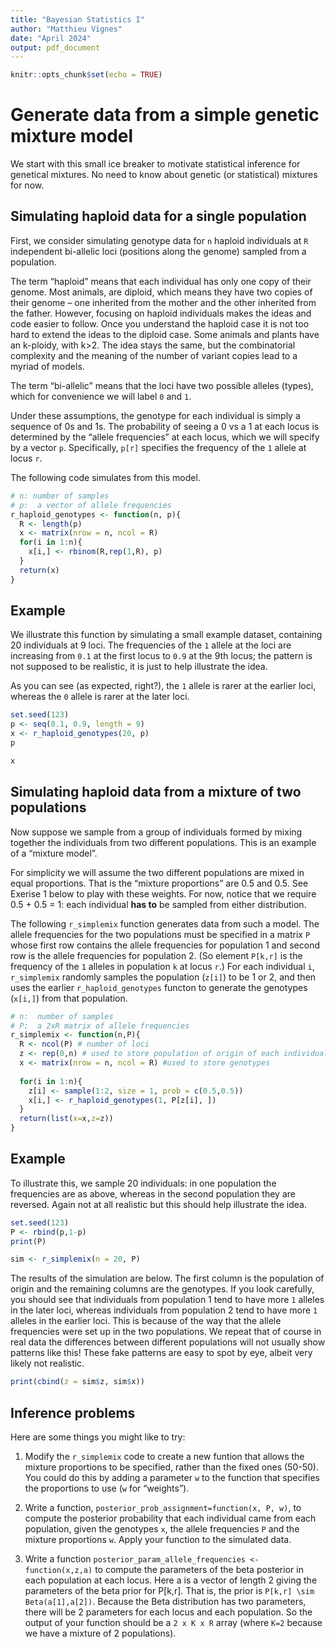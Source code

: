 ```yaml
---
title: "Bayesian Statistics I"
author: "Matthieu Vignes"
date: "April 2024"
output: pdf_document
---
```


```r
knitr::opts_chunk$set(echo = TRUE)
```

# Generate data from a simple genetic mixture model

We start with this small ice breaker to motivate statistical inference for genetical mixtures. No need to know about genetic (or statistical) mixtures for now.

## Simulating haploid data for a single population

First, we consider simulating genotype data for `n` haploid individuals at `R` independent bi-allelic loci (positions along the genome) sampled from a population.

The term "haploid" means that each individual has only one copy of their genome. Most animals, are diploid, which means they have two copies of their genome – one inherited from the mother and the other inherited from the father. However, focusing on haploid individuals makes the ideas and code easier to follow. Once you understand the haploid case it is not too hard to extend the ideas to the diploid case. Some animals and plants have an k-ploidy, with k>2. The idea stays the same, but the combinatorial complexity and the meaning of the number of variant copies lead to a myriad of models.

The term "bi-allelic" means that the loci have two possible alleles (types), which for convenience we will label `0` and `1`.

Under these assumptions, the genotype for each individual is simply a sequence of 0s and 1s. The probability of seeing a 0 vs a 1 at each locus is determined by the "allele frequencies" at each locus, which we will specify by a vector `p`. Specifically, `p[r]` specifies the frequency of the `1` allele at locus `r`.

The following code simulates from this model.

```r
# n: number of samples
# p:  a vector of allele frequencies
r_haploid_genotypes <- function(n, p){
  R <- length(p)
  x <- matrix(nrow = n, ncol = R)
  for(i in 1:n){
    x[i,] <- rbinom(R,rep(1,R), p)
  }
  return(x)
}
```

## Example

We illustrate this function by simulating a small example dataset, containing 20 individuals at 9 loci. The frequencies of the `1` allele at the loci are increasing from `0.1` at the first locus to `0.9` at the 9th locus; the pattern is not supposed to be realistic, it is just to help illustrate the idea.

As you can see (as expected, right?), the `1` allele is rarer at the earlier loci, whereas the `0` allele is rarer at the later loci.

```r
set.seed(123)
p <- seq(0.1, 0.9, length = 9)
x <- r_haploid_genotypes(20, p)
p
```

```r
x
```

## Simulating haploid data from a mixture of two populations

Now suppose we sample from a group of individuals formed by mixing together the individuals from two different populations. This is an example of a "mixture model".

For simplicity we will assume the two different populations are mixed in equal proportions. That is the "mixture proportions" are 0.5 and 0.5. See Exerise 1 below to play with these weights. For now, notice that we require 0.5 + 0.5 = 1: each individual **has to**  be sampled from either distribution.

The following `r_simplemix` function generates data from such a model. The allele frequencies for the two populations must be specified in a matrix `P` whose first row contains the allele frequencies for population 1 and second row is the allele frequencies for population 2. (So element `P[k,r]` is the frequency of the `1` alleles in population `k` at locus `r`.) For each individual `i`, `r_simplemix` randomly samples the population (`z[i]`) to be 1 or 2, and then uses the earlier `r_haploid_genotypes` functon to generate the genotypes (`x[i,]`) from that population.

```r
# n:  number of samples
# P:  a 2xR matrix of allele frequencies
r_simplemix <- function(n,P){
  R <- ncol(P) # number of loci
  z <- rep(0,n) # used to store population of origin of each individual
  x <- matrix(nrow = n, ncol = R) #used to store genotypes
  
  for(i in 1:n){
    z[i] <- sample(1:2, size = 1, prob = c(0.5,0.5))
    x[i,] <- r_haploid_genotypes(1, P[z[i], ])
  }
  return(list(x=x,z=z))
}
```

## Example

To illustrate this, we sample 20 individuals: in one population the frequencies are as above, whereas in the second population they are reversed. Again not at all realistic but this should help illustrate the idea.

```r
set.seed(123)
P <- rbind(p,1-p)
print(P)
```

```r
sim <- r_simplemix(n = 20, P)
```

The results of the simulation are below. The first column is the population of origin and the remaining columns are the genotypes. If you look carefully, you should see that individuals from population 1 tend to have more `1` alleles in the later loci, whereas individuals from population 2 tend to have more `1` alleles in the earlier loci. This is because of the way that the allele frequencies were set up in the two populations. We repeat that of course in real data the differences between different populations will not usually show patterns like this! These fake patterns are easy to spot by eye, albeit very likely not realistic.

```r
print(cbind(z = sim$z, sim$x))
```

## Inference problems

Here are some things you might like to try:

1. Modify the `r_simplemix` code to create a new funtion that allows the mixture proportions to be specified, rather than the fixed ones (50-50). 
You could do this by adding a parameter `w` to the function that specifies the proportions to use (`w` for "weights").

2. Write a function, `posterior_prob_assignment=function(x, P, w)`, to compute the posterior probability that each individual came from each population, given the genotypes `x`, the allele frequencies `P` and the mixture proportions `w`. Apply your function to the simulated data.

3. Write a function `posterior_param_allele_frequencies <- function(x,z,a)` to compute the parameters of the beta posterior in each population at each locus. Here a is a vector of length 2 giving the parameters of the beta prior for P[k,r]. That is, the prior is `P[k,r] \sim Beta(a[1],a[2])`. Because the Beta distribution has two parameters, there will be 2 parameters for each locus and each population. So the output of your function should be a `2 x K x R` array (where `K=2` because we have a mixture of 2 populations).
